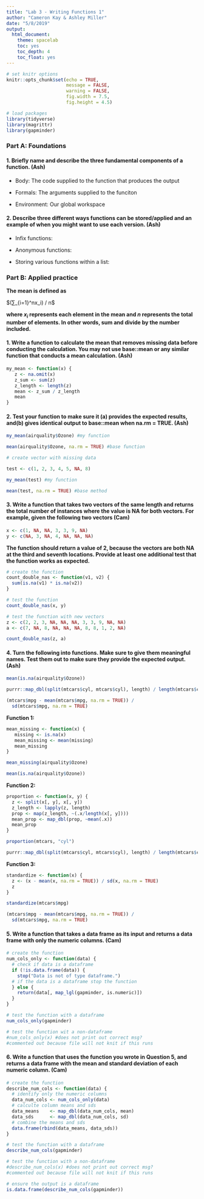 ```yaml
---
title: "Lab 3 - Writing Functions 1"
author: "Cameron Kay & Ashley Miller"
date: "5/8/2019"
output: 
  html_document:
    theme: spacelab
    toc: yes
    toc_depth: 4
    toc_float: yes
---
```


```r

# set knitr options
knitr::opts_chunk$set(echo = TRUE,
                      message = FALSE,
                      warning = FALSE,
                      fig.width = 7.5,
                      fig.height = 4.5)

# load packages
library(tidyverse)
library(magrittr)
library(gapminder)
```

### Part A: Foundations

#### 1. Briefly name and describe the three fundamental components of a function. (Ash)

 + Body: The code supplied to the function that produces the output
 
 + Formals: The arguments supplied to the funciton
 
 + Environment: Our global workspace
 

#### 2. Describe three different ways functions can be stored/applied and an example of when you might want to use each version. (Ash)

+ Infix functions: 

+ Anonymous functions:

+ Storing various functions within a list:


### Part B: Applied practice

**The mean is defined as**

$(∑_{i=1}^nx_i) / n$

**where $x_i$ represents each element in the mean and $n$ represents the total number of elements. In other words, sum and divide by the number included.**

#### 1. Write a function to calculate the mean that removes missing data before conducting the calculation. You may not use base::mean or any similar function that conducts a mean calculation. (Ash)

```r

my_mean <- function(x) {
   z <- na.omit(x)
   z_sum <- sum(z)
   z_length <- length(z)
   mean <- z_sum / z_length
   mean
}

```

#### 2. Test your function to make sure it (a) provides the expected results, and(b) gives identical output to base::mean when na.rm = TRUE. (Ash)

```r

my_mean(airquality$Ozone) #my function

mean(airquality$Ozone, na.rm = TRUE) #base function

# create vector with missing data

test <- c(1, 2, 3, 4, 5, NA, 8)

my_mean(test) #my function

mean(test, na.rm = TRUE) #base method

```

#### 3. Write a function that takes two vectors of the same length and returns the total number of instances where the value is NA for both vectors. For example, given the following two vectors (Cam)

```r
x <- c(1, NA, NA, 3, 3, 9, NA)
y <- c(NA, 3, NA, 4, NA, NA, NA)
```

**The function should return a value of 2, because the vectors are both NA at the third and seventh locations. Provide at least one additional test that the function works as expected.**

```r
# create the function
count_double_nas <- function(v1, v2) {
  sum(is.na(v1) * is.na(v2))
}

# test the function
count_double_nas(x, y)

# test the function with new vectors
z <- c(2, 2, 3, NA, NA, NA, 3, 3, 9, NA, NA)
a <- c(7, NA, 8, NA, NA, NA, 8, 8, 1, 2, NA)

count_double_nas(z, a)
```

#### 4. Turn the following into functions. Make sure to give them meaningful names. Test them out to make sure they provide the expected output. (Ash)

```r
mean(is.na(airquality$Ozone))

purrr::map_dbl(split(mtcars$cyl, mtcars$cyl), length) / length(mtcars$cyl)

(mtcars$mpg - mean(mtcars$mpg, na.rm = TRUE)) / 
  sd(mtcars$mpg, na.rm = TRUE) 
```

**Function 1:**

```r

mean_missing <- function(x) {
   missing <- is.na(x)
   mean_missing <- mean(missing)
   mean_missing
}

mean_missing(airquality$Ozone)

mean(is.na(airquality$Ozone))

```

**Function 2:**

```r

proportion <- function(x, y) {
  z <- split(x[, y], x[, y])
  z_length <- lapply(z, length)
  prop <- map(z_length, ~(.x/length(x[, y])))
  mean_prop <- map_dbl(prop, ~mean(.x))
  mean_prop
}

proportion(mtcars, "cyl")

purrr::map_dbl(split(mtcars$cyl, mtcars$cyl), length) / length(mtcars$cyl)

```

**Function 3:**

```r

standardize <- function(x) {
  z <- (x - mean(x, na.rm = TRUE)) / sd(x, na.rm = TRUE) 
  z
}

standardize(mtcars$mpg)

(mtcars$mpg - mean(mtcars$mpg, na.rm = TRUE)) / 
  sd(mtcars$mpg, na.rm = TRUE) 

```

#### 5. Write a function that takes a data frame as its input and returns a data frame with only the numeric columns. (Cam)

```r
# create the function
num_cols_only <- function(data) {
  # check if data is a dataframe 
  if (!is.data.frame(data)) {
    stop("Data is not of type dataframe.")
  # if the data is a dataframe stop the function
  } else {
    return(data[, map_lgl(gapminder, is.numeric)])
  }
}

# test the function with a dataframe
num_cols_only(gapminder)

# test the function wit a non-dataframe
#num_cols_only(x) #does not print out correct msg?
#commented out because file will not knit if this runs
```

#### 6. Write a function that uses the function you wrote in Question 5, and returns a data frame with the mean and standard deviation of each numeric column. (Cam)

```r
# create the function
describe_num_cols <- function(data) {
  # identify only the numeric columns
  data_num_cols <- num_cols_only(data)
  # calculte column means and sds
  data_means    <- map_dbl(data_num_cols, mean)
  data_sds      <- map_dbl(data_num_cols, sd)
  # combine the means and sds 
  data.frame(rbind(data_means, data_sds))
}

# test the function with a dataframe
describe_num_cols(gapminder)

# test the function with a non-dataframe
#describe_num_cols(x) #does not print out correct msg? 
#commented out because file will not knit if this runs

# ensure the output is a dataframe
is.data.frame(describe_num_cols(gapminder))
```
